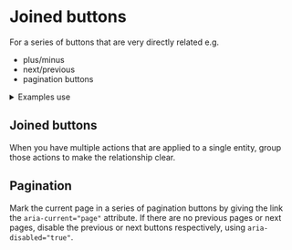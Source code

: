 
<Meta title="UI/Buttons/Joined/Overview" />

# Joined buttons

For a series of buttons that are very directly related e.g.

- plus/minus
- next/previous
- pagination buttons

<details class="u-margin-l3-y">
  <summary class="u-h4 u-font-medium">Examples use</summary>
  <ul>
    <li>
      <a href="/docs/atoms-button-base--button-element">a-button</a>
    </li>
    <li>
      <a href="/docs/atoms-button-icon-icon">a-button--square</a>
    </li>
    <li>
      <a href="/docs/atoms-button-ui-ui">a-button--secondary</a>
    </li>
    <li>
      <a href="/docs/atoms-icon--icon">a-icon</a>
    </li>
    <li>
      <a href="/docs/atoms-list-reset--list-reset">u-list-none</a>
    </li>
    <li>
      <a href="/docs/organisms-joined-ui--joined-ui-buttons">o-joined-ui</a>
    </li>
    <li>
      <a href="/docs/utilities-flex--flex">u-flex</a>
    </li>
    <li>
      <a href="/docs/utilities-round--u-border-radius-0">u-round</a>
    </li>
    <li>
      <a href="/docs/utilities-box-alignment--items-stretch">u-items-stretch</a>
    </li>
    <li>
      <a href="/docs/utilities-margin--margin-m">u-margin</a>
    </li>
    <li>
      <a href="/docs/utilities-padding--padding-m">u-padding</a>
    </li>
    <li>
      <a href="/docs/utilities-typography--typography">u-h6</a>
    </li>
  </ul>
</details>

## Joined buttons

When you have multiple actions that are applied to a single entity, group those actions to make the relationship clear.

<Canvas>
  <Story id="ui-buttons-joined--plus-minus-icons-outline" />
  <Story id="ui-buttons-joined--plus-minus-icons-outline-pressed" />
  <Story id="ui-buttons-joined--next-previous-icons-outline" />
  <Story id="ui-buttons-joined--next-previous-icons-outline-pressed" />
</Canvas>

## Pagination

Mark the current page in a series of pagination buttons by giving the link the `aria-current="page"` attribute. If there are no previous pages or next pages, disable the previous or next buttons respectively, using `aria-disabled="true"`.

<Canvas>
  <Story id="ui-buttons-joined--pagination-outline" />
  <Story id="ui-buttons-joined--pagination-outline-pressed" />
</Canvas>

<Canvas>
  <Story id="ui-buttons-joined--pagination-transparent" />
  <Story id="ui-buttons-joined--pagination-transparent-pressed" />
</Canvas>

<Canvas>
  <Story id="ui-buttons-joined--pagination-secondary" />
  <Story id="ui-buttons-joined--pagination-secondary-pressed" />
</Canvas>
